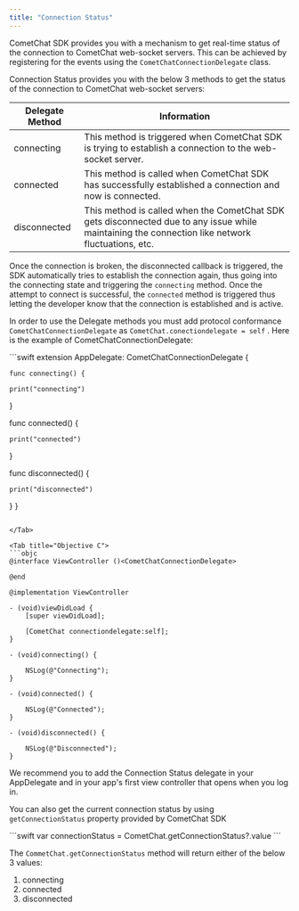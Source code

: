 ```yaml
---
title: "Connection Status"
---
```




CometChat SDK provides you with a mechanism to get real-time status of the connection to CometChat web-socket servers. This can be achieved by registering for the events using the `CometChatConnectionDelegate` class.

Connection Status provides you with the below 3 methods to get the status of the connection to CometChat web-socket servers:

| Delegate Method | Information                                                                                                                                      |
| --------------- | ------------------------------------------------------------------------------------------------------------------------------------------------ |
| connecting      | This method is triggered when CometChat SDK is trying to establish a connection to the web-socket server.                                        |
| connected       | This method is called when CometChat SDK has successfully established a connection and now is connected.                                         |
| disconnected    | This method is called when the CometChat SDK gets disconnected due to any issue while maintaining the connection like network fluctuations, etc. |

Once the connection is broken, the disconnected callback is triggered, the SDK automatically tries to establish the connection again, thus going into the connecting state and triggering the `connecting` method. Once the attempt to connect is successful, the `connected` method is triggered thus letting the developer know that the connection is established and is active.

In order to use the Delegate methods you must add protocol conformance `CometChatConnectionDelegate` as `CometChat.conectiondelegate = self` . Here is the example of CometChatConnectionDelegate:

<Tabs>
<Tab title="Swift">
```swift
extension AppDelegate: CometChatConnectionDelegate {

	func connecting() {
    
  	print("connecting")
  }
    
  func connected() {
        
    print("connected")  
  }
    
  func disconnected() {
  
  	print("disconnected")
  }
}
```

</Tab>

<Tab title="Objective C">
```objc
@interface ViewController ()<CometChatConnectionDelegate>

@end

@implementation ViewController

- (void)viewDidLoad {
    [super viewDidLoad];
    
    [CometChat connectiondelegate:self];
}

- (void)connecting() {
    
    NSLog(@"Connecting");
}

- (void)connected() {
    
    NSLog(@"Connected");
}

- (void)disconnected() {
    
    NSLog(@"Disconnected");
}
```

</Tab>

</Tabs>

<Note>

We recommend you to add the Connection Status delegate in your AppDelegate and in your app's first view controller that opens when you log in.

</Note>

You can also get the current connection status by using `getConnectionStatus` property provided by CometChat SDK

<Tabs>
<Tab title="Swift">
```swift
var connectionStatus = CometChat.getConnectionStatus?.value
```

</Tab>

</Tabs>

The `CommetChat.getConnectionStatus` method will return either of the below 3 values:

1. connecting
2. connected
3. disconnected
